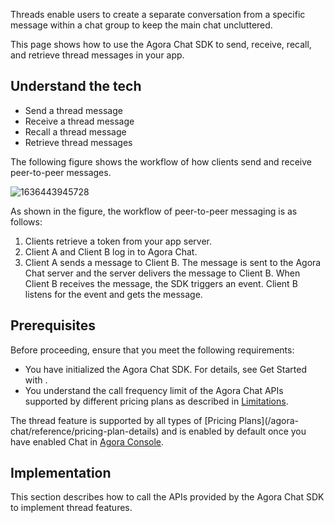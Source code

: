 
Threads enable users to create a separate conversation from a specific message within a chat group to keep the main chat uncluttered.

This page shows how to use the Agora Chat SDK to send, receive, recall, and retrieve thread messages in your app.

## Understand the tech

<Understand />

- Send a thread message
- Receive a thread message
- Recall a thread message
- Retrieve thread messages

The following figure shows the workflow of how clients send and receive peer-to-peer messages.

![1636443945728](https://web-cdn.agora.io/docs-files/1636443945728)

As shown in the figure, the workflow of peer-to-peer messaging is as follows:

1. Clients retrieve a token from your app server.
2. Client A and Client B log in to Agora Chat.
3. Client A sends a message to Client B. The message is sent to the Agora Chat server and the server delivers the message to Client B. When Client B receives the message, the SDK triggers an event. Client B listens for the event and gets the message.


## Prerequisites

Before proceeding, ensure that you meet the following requirements:

- You have initialized the Agora Chat SDK. For details, see <Link to="/agora-chat/get-started/get-started-sdk?platform={{platform.PATH}}">Get Started with <Vpl k="NAME" /></Link>.
- You understand the call frequency limit of the Agora Chat APIs supported by different pricing plans as described in [Limitations](/agora-chat/reference/limitations).

<div class="alert info">The thread feature is supported by all types of [Pricing Plans](/agora-chat/reference/pricing-plan-details) and is enabled by default once you have enabled Chat in <a href="https://console.agora.io/">Agora Console</a>.</div>


## Implementation

This section describes how to call the APIs provided by the Agora Chat SDK to implement thread features.

<ProjectImplement />